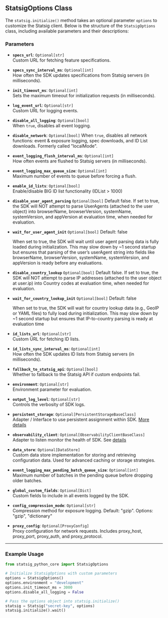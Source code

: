 ## StatsigOptions Class

The `statsig.initialize()` method takes an optional parameter `options` to customize the Statsig client. Below is the structure of the `StatsigOptions` class, including available parameters and their descriptions:

### Parameters

- **`specs_url`**: `Optional[str]`  
  Custom URL for fetching feature specifications.

- **`specs_sync_interval_ms`**: `Optional[int]`  
  How often the SDK updates specifications from Statsig servers (in milliseconds).

- **`init_timeout_ms`**: `Optional[int]`  
  Sets the maximum timeout for initialization requests (in milliseconds).

- **`log_event_url`**: `Optional[str]`  
  Custom URL for logging events.

- **`disable_all_logging`**: `Optional[bool]`  
  When `true`, disables all event logging.

- **`disable_network`**: `Optional[bool]`
  When `true`, disables all network functions: event & exposure logging, spec downloads, and ID List downloads. Formerly called "localMode".

- **`event_logging_flush_interval_ms`**: `Optional[int]`  
  How often events are flushed to Statsig servers (in milliseconds).

- **`event_logging_max_queue_size`**: `Optional[int]`  
  Maximum number of events to queue before forcing a flush.

- **`enable_id_lists`**: `Optional[bool]`  
  Enable/disable BIG ID list functionality (IDList > 1000) 

- **`disable_user_agent_parsing`** `Optional[bool]`
  Default false. If set to true, the SDK will NOT attempt to parse UserAgents (attached to the user object) into browserName, browserVersion, systemName, systemVersion, and appVersion at evaluation time, when needed for evaluation.

- **`wait_for_user_agent_init`** `Optional[bool]`
  Default: false

  When set to true, the SDK will wait until user agent parsing data is fully loaded during initialization. This may slow down by ~1 second startup but ensures that parsing of the user’s userAgent string into fields like browserName, browserVersion, systemName, systemVersion, and appVersion is ready before any evaluations.

- **`disable_country_lookup`**  `Optional[bool]`
  Default false. If set to true, the SDK will NOT attempt to parse IP addresses (attached to the user object at user.ip) into Country codes at evaluation time, when needed for evaluation.

- **`wait_for_country_lookup_init`**  `Optional[bool]`
  Default: false

  When set to true, the SDK will wait for country lookup data (e.g., GeoIP or YAML files) to fully load during initialization. This may slow down by ~1 second startup but ensures that IP-to-country parsing is ready at evaluation time

- **`id_lists_url`**: `Optional[str]`  
  Custom URL for fetching ID lists.

- **`id_lists_sync_interval_ms`**: `Optional[int]`  
  How often the SDK updates ID lists from Statsig servers (in milliseconds).

- **`fallback_to_statsig_api`**: `Optional[bool]`  
  Whether to fallback to the Statsig API if custom endpoints fail.

- **`environment`**: `Optional[str]`  
  Environment parameter for evaluation.

- **`output_log_level`**: `Optional[str]`  
  Controls the verbosity of SDK logs.

- **`persistent_storage`**: `Optional[PersistentStorageBaseClass]`  
  Adapter / Interface to use persistent assignment within SDK. [More details](https://docs.statsig.com/server/concepts/persistent_assignment/)

- **`observability_client`**: `Optional[ObservabilityClientBaseClass]`  
  Adapter to listen monitor the health of SDK. See [details](https://docs.statsig.com/sdk_monitoring/)

- **`data_store`**: `Optional[DataStore]`  
  Custom data store implementation for storing and retrieving configuration data. Used for advanced caching or storage strategies.

- **`event_logging_max_pending_batch_queue_size`**: `Optional[int]`  
  Maximum number of batches in the pending queue before dropping older batches.

- **`global_custom_fields`**: `Optional[Dict]`  
  Custom fields to include in all events logged by the SDK.

- **`config_compression_mode`**: `Optional[str]`  
  Compression method for exposure logging. Default: "gzip". Options: "gzip", "dictionary"

- **`proxy_config`**: `Optional[ProxyConfig]`  
  Proxy configuration for network requests. Includes proxy_host, proxy_port, proxy_auth, and proxy_protocol.

---

### Example Usage

```python
from statsig_python_core import StatsigOptions

# Initialize StatsigOptions with custom parameters
options = StatsigOptions()
options.environment = "development"
options.init_timeout_ms = 3000
options.disable_all_logging = False

# Pass the options object into statsig.initialize()
statsig = Statsig("secret-key", options)
statsig.initialize().wait()
```
